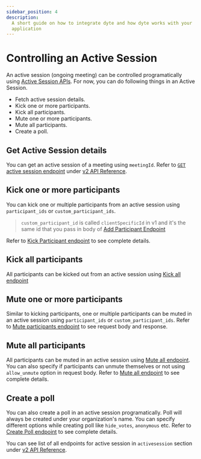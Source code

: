 ```yaml
---
sidebar_position: 4
description:
  A short guide on how to integrate dyte and how dyte works with your
  application
---
```


# Controlling an Active Session

An active session (ongoing meeting) can be controlled programatically using
[Active Session APIs](/api/v2/#/operations/GetActiveSession). For now, you can
do following things in an Active Session.

- Fetch active session details.
- Kick one or more participants.
- Kick all participants.
- Mute one or more participants.
- Mute all participants.
- Create a poll.

## Get Active Session details

You can get an active session of a meeting using `meetingId`. Refer to
[`GET` active session endpoint](/api/v2/#/operations/GetActiveSession) under
[v2 API Reference](/api/v2/#/).

## Kick one or more participants

You can kick one or multiple participants from an active session using
`participant_ids` or `custom_participant_ids`.

> `custom_participant_id` is called `clientSpecificId` in v1 and it's the same
> id that you pass in body of
> [Add Participant Endpoint](/api/#/operations/addParticipant)

Refer to [Kick Participant endpoint](/api/v2/#/operations/KickPartcipants) to
see complete details.

## Kick all participants

All participants can be kicked out from an active session using
[Kick all endpoint](/api/v2/#/operations/KickAllParticipants)

## Mute one or more participants

Similar to kicking participants, one or multiple participants can be muted in an
active session using `participant_ids` or `custom_participant_ids`. Refer to
[Mute participants endpoint](/api/v2/#/operations/MuteParticipants) to see
request body and response.

## Mute all participants

All participants can be muted in an active session using
[Mute all endpoint](/api/v2/#/operations/MuteAllParticipants). You can also
specify if participants can unmute themselves or not using `allow_unmute` option
in request body. Refer to
[Mute all endpoint](/api/v2/#/operations/MuteAllParticipants) to see complete
details.

## Create a poll

You can also create a poll in an active session programatically. Poll will
always be created under your organization's name. You can specify different
options while creating poll like `hide_votes`, `anonymous` etc. Refer to
[Create Poll endpoint](/api/v2/#/operations/CreatePoll) to see complete details.

You can see list of all endpoints for active session in `activesession` section
under [v2 API Reference](/api/v2).
